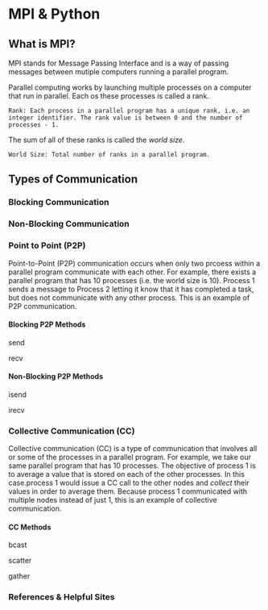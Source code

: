 # MPI & Python {#mpipython}

## What is MPI?

MPI stands for Message Passing Interface and is a way of passing messages between mutiple computers running a parallel program.

Parallel computing works by launching multiple processes on a computer that run in parallel. Each os these processes is called a rank.

`Rank: Each process in a parallel program has a unique rank, i.e. an integer identifier. The rank value is between 0 and the number of processes - 1.`

The sum of all of these ranks is called the *world size*.

`World Size: Total number of ranks in a parallel program.`

## Types of Communication

### Blocking Communication

### Non-Blocking Communication

### Point to Point (P2P)

Point-to-Point (P2P) communication occurs when only two prcoess within a parallel program communicate with each other. For example, there exists a parallel program that has 10 processes (i.e. the world size is 10). Process 1 sends a message to Process 2 letting it know that it has completed a task, but does not communicate with any other process. This is an example of P2P communication.

#### Blocking P2P Methods

send

recv

#### Non-Blocking P2P Methods

isend

irecv

### Collective Communication (CC)

Collective communication (CC) is a type of communication that involves all or some of the processes in a parallel program. For example, we take our same parallel program that has 10 processes. The objective of process 1 is to average a value that is stored on each of the other processes. In this case.process 1 would issue a CC call to the other nodes and *collect* their values in order to average them. Because process 1 communicated with multiple nodes instead of just 1, this is an example of collective communication.

#### CC Methods

bcast

scatter

gather

### References & Helpful Sites
